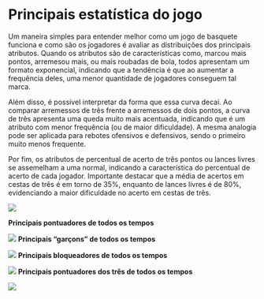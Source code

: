 # Principais estatística do jogo

Um maneira simples para entender melhor como um jogo de basquete funciona e como são os jogadores é avaliar as distribuições dos principais atributos. Quando os atributos são de características como, marcou mais pontos, arremesou mais, ou mais roubadas de bola, todos apresentam um formato exponencial, indicando que a tendência é que ao aumentar a frequência deles, uma menor quantidade de jogadores conseguem tal marca.

Além disso, é possível interpretar da forma que essa curva decai. Ao comparar arremessos de três frente a arremessos de dois pontos, a curva de três apresenta uma queda muito mais acentuada, indicando que é um atributo com menor frequência (ou de maior dificuldade). A mesma analogia pode ser aplicada para rebotes ofensivos e defensivos, sendo o primeiro muito menos frequente.

Por fim, os atributos de percentual de acerto de três pontos ou lances livres se assemelham a uma normal, indicando a característica do percentual de acerto de cada jogador. Importante destacar que a média de acertos em cestas de três é em torno de 35%, enquanto de lances livres é de 80%, evidenciando a maior dificuldade no acerto em cestas de três.

![](imagens/15.png)

**Principais pontuadores de todos os tempos**

![](imagens/16.png) **Principais "garçons" de todos os tempos**

![](imagens/17.png) **Principais bloqueadores de todos os tempos**

![](imagens/18.png) **Principais pontuadores dos três de todos os tempos**

![](imagens/19.png)
